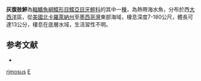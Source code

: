 {{Speciesbox
| taxon = Etropus rimosus
| binomial_authority = [[Goode|Goode]] & [[Bean|Bean]], 1885
| status = LC
| status_system = IUCN3.1
}}

'''灰腹肢鮃'''為[[輻鰭魚綱|輻鰭魚綱]][[鰈形目|鰈形目]][[鰈亞目|鰈亞目]][[牙鮃科|牙鮃科]]的其中一[[種|種]]，為熱帶海水魚，分布於西[[大西洋|大西洋]]區，從[[美國|美國]][[北卡羅萊納州|北卡羅萊納州]]至[[墨西哥灣|墨西哥灣]]東部海域，棲息深度7-180公尺，體長可達13公分，棲息在底層水域，生活習性不明。

==参考文献==
*{{FishBase_species|genus=Etropus|species=rimosus|year=2014|month=3}}

{{魚類小作品}}
{{Taxonbar}}
[[Category:腹肢鮃屬|rimosus]]
[[Category:1885年描述的魚類|E]]